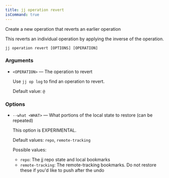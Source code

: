 ```yaml
---
title: jj operation revert
isCommand: true
---
```


Create a new operation that reverts an earlier operation

This reverts an individual operation by applying the inverse of the operation.

```shell title="Usage"
jj operation revert [OPTIONS] [OPERATION]
```

### Arguments

- `<OPERATION>` — The operation to revert

  Use `jj op log` to find an operation to revert.

  Default value: `@`

### Options

- `--what <WHAT>` — What portions of the local state to restore (can be repeated)

  This option is EXPERIMENTAL.

  Default values: `repo`, `remote-tracking`

  Possible values:

  - `repo`:
    The jj repo state and local bookmarks
  - `remote-tracking`:
    The remote-tracking bookmarks. Do not restore these if you'd like to push after the undo



